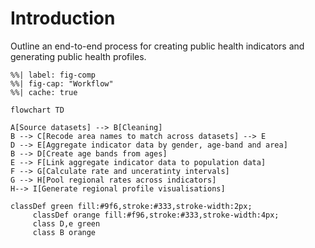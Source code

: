 # Introduction {.numbered}

Outline an end-to-end process for creating public health indicators and generating public health profiles.

```mermaid
%%| label: fig-comp
%%| fig-cap: "Workflow"
%%| cache: true

flowchart TD

A[Source datasets] --> B[Cleaning] 
B --> C[Recode area names to match across datasets] --> E
D --> E[Aggregate indicator data by gender, age-band and area]
B --> D[Create age bands from ages]
E --> F[Link aggregate indicator data to population data]
F --> G[Calculate rate and unceratinty intervals]
G --> H[Pool regional rates across indicators]
H--> I[Generate regional profile visualisations]

classDef green fill:#9f6,stroke:#333,stroke-width:2px;
     classDef orange fill:#f96,stroke:#333,stroke-width:4px;
     class D,e green
     class B orange


```
